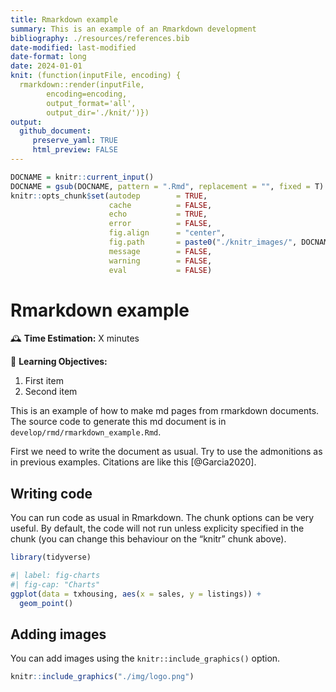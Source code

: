 ```yaml
---
title: Rmarkdown example
summary: This is an example of an Rmarkdown development
bibliography: ./resources/references.bib
date-modified: last-modified
date-format: long
date: 2024-01-01
knit: (function(inputFile, encoding) { 
  rmarkdown::render(inputFile,
        encoding=encoding,
        output_format='all',
        output_dir='./knit/')})
output:
  github_document: 
     preserve_yaml: TRUE
     html_preview: FALSE
---
```


```r
DOCNAME = knitr::current_input()
DOCNAME = gsub(DOCNAME, pattern = ".Rmd", replacement = "", fixed = T)
knitr::opts_chunk$set(autodep        = TRUE,
                      cache          = FALSE,
                      echo           = TRUE,
                      error          = FALSE,
                      fig.align      = "center",
                      fig.path       = paste0("./knitr_images/", DOCNAME, "/"),
                      message        = FALSE,
                      warning        = FALSE,
                      eval           = FALSE)
```

# Rmarkdown example

:::{.callout-note title="overview"}

&#128368; **Time Estimation:** X minutes  

&#128172; **Learning Objectives:**    
    
1. First item  
2. Second item  

This is an example of how to make md pages from rmarkdown documents. The source code to generate this md document is in `develop/rmd/rmarkdown_example.Rmd`.
:::

First we need to write the document as usual. Try to use the admonitions as in previous examples. Citations are like this [@Garcia2020].

## Writing code

You can run code as usual in Rmarkdown. The chunk options can be very useful. 
By default, the code will not run unless explicity specified in the chunk (you can change this behaviour on the "knitr" chunk above).

```r
library(tidyverse)
```


```r
#| label: fig-charts
#| fig-cap: "Charts"
ggplot(data = txhousing, aes(x = sales, y = listings)) +
  geom_point()
```

## Adding images

You can add images using the `knitr::include_graphics()` option.

```r

knitr::include_graphics("./img/logo.png")
```